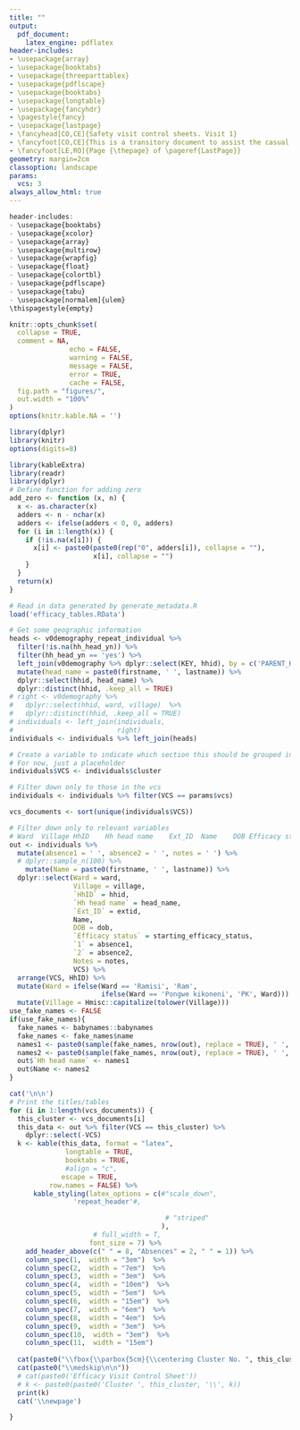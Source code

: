 ```yaml
---
title: ""
output: 
  pdf_document:
    latex_engine: pdflatex
header-includes:
- \usepackage{array}
- \usepackage{booktabs}
- \usepackage{threeparttablex}
- \usepackage{pdflscape}
- \usepackage{booktabs}
- \usepackage{longtable}
- \usepackage{fancyhdr}
- \pagestyle{fancy}
- \usepackage{lastpage}
- \fancyhead[CO,CE]{Safety visit control sheets. Visit 1}
- \fancyfoot[CO,CE]{This is a transitory document to assist the casual laborers with household identification.\\This document will not be retained in the study investigator site file (ISF).\\Bohemia Efficacy Visit Control Sheets Version 2.0. Date = \today\\}
- \fancyfoot[LE,RO]{Page {\thepage} of \pageref{LastPage}}
geometry: margin=2cm
classoption: landscape
params:
  vcs: 3
always_allow_html: true
---
```


\thispagestyle{fancy}

```r
header-includes:
- \usepackage{booktabs}
- \usepackage{xcolor}
- \usepackage{array}
- \usepackage{multirow}
- \usepackage{wrapfig}
- \usepackage{float}
- \usepackage{colortbl}
- \usepackage{pdflscape}
- \usepackage{tabu}
- \usepackage[normalem]{ulem}
\thispagestyle{empty}

```


```r
knitr::opts_chunk$set(
  collapse = TRUE,
  comment = NA, 
               echo = FALSE, 
               warning = FALSE, 
               message = FALSE, 
               error = TRUE, 
               cache = FALSE,
  fig.path = "figures/",
  out.width = "100%"
)
options(knitr.kable.NA = '')
```



```r
library(dplyr)
library(knitr)
options(digits=8)

library(kableExtra)
library(readr)
library(dplyr)
# Define function for adding zero
add_zero <- function (x, n) {
  x <- as.character(x)
  adders <- n - nchar(x)
  adders <- ifelse(adders < 0, 0, adders)
  for (i in 1:length(x)) {
    if (!is.na(x[i])) {
      x[i] <- paste0(paste0(rep("0", adders[i]), collapse = ""),
                     x[i], collapse = "")
    }
  }
  return(x)
}
```

```r
# Read in data generated by generate_metadata.R
load('efficacy_tables.RData')

# Get some geographic information
heads <- v0demography_repeat_individual %>%
  filter(!is.na(hh_head_yn)) %>%
  filter(hh_head_yn == 'yes') %>%
  left_join(v0demography %>% dplyr::select(KEY, hhid), by = c('PARENT_KEY' = 'KEY')) %>%
  mutate(head_name = paste0(firstname, ' ', lastname)) %>%
  dplyr::select(hhid, head_name) %>%
  dplyr::distinct(hhid, .keep_all = TRUE)
# right <- v0demography %>% 
#   dplyr::select(hhid, ward, village)  %>%
#   dplyr::distinct(hhid, .keep_all = TRUE)
# individuals <- left_join(individuals,
#                          right) 
individuals <- individuals %>% left_join(heads)

# Create a variable to indicate which section this should be grouped in for printing
# For now, just a placeholder
individuals$VCS <- individuals$cluster

# Filter down only to those in the vcs
individuals <- individuals %>% filter(VCS == params$vcs)

vcs_documents <- sort(unique(individuals$VCS))

# Filter down only to relevant variables
# Ward	Village	HhID	Hh head name	Ext_ID	Name	DOB	Efficacy status	Absences		Notes
out <- individuals %>%
  mutate(absence1 = ' ', absence2 = ' ', notes = ' ') %>%
  # dplyr::sample_n(100) %>%
    mutate(Name = paste0(firstname, ' ', lastname)) %>%
  dplyr::select(Ward = ward, 
                Village = village,
                `HhID` = hhid,
                `Hh head name` = head_name,
                `Ext_ID` = extid,
                Name,
                DOB = dob,
                `Efficacy status` = starting_efficacy_status,
                `1` = absence1, 
                `2` = absence2,
                Notes = notes,
                VCS) %>%
  arrange(VCS, HhID) %>%
  mutate(Ward = ifelse(Ward == 'Ramisi', 'Ram',
                       ifelse(Ward == 'Pongwe kikoneni', 'PK', Ward))) %>%
  mutate(Village = Hmisc::capitalize(tolower(Village)))
use_fake_names <- FALSE
if(use_fake_names){
  fake_names <- babynames::babynames
  fake_names <- fake_names$name
  names1 <- paste0(sample(fake_names, nrow(out), replace = TRUE), ' ', sample(fake_names, nrow(out), replace = TRUE))
  names2 <- paste0(sample(fake_names, nrow(out), replace = TRUE), ' ', sample(fake_names, nrow(out), replace = TRUE))
  out$`Hh head name` <- names1
  out$Name <- names2
}
```


```r
cat('\n\n')
# Print the titles/tables
for (i in 1:length(vcs_documents)) {
  this_cluster <- vcs_documents[i]
  this_data <- out %>% filter(VCS == this_cluster) %>%
    dplyr::select(-VCS)
  k <- kable(this_data, format = "latex",
              longtable = TRUE,
              booktabs = TRUE,
              #align = "c", 
             escape = TRUE,
          row.names = FALSE) %>%
      kable_styling(latex_options = c(#"scale_down",
                'repeat_header'#,

                                       # "striped"
                                      ), 
                     # full_width = T,
                    font_size = 7) %>%
    add_header_above(c(" " = 8, "Absences" = 2, " " = 1)) %>%
    column_spec(1,  width = "3em")  %>%
    column_spec(2,  width = "7em")  %>%
    column_spec(3,  width = "3em")  %>%
    column_spec(4,  width = "10em")  %>%
    column_spec(5,  width = "5em")  %>%
    column_spec(6,  width = "15em")  %>%
    column_spec(7,  width = "6em")  %>%
    column_spec(8,  width = "4em")  %>%
    column_spec(9,  width = "3em")  %>%
    column_spec(10,  width = "3em")  %>%
    column_spec(11,  width = "15em")  
  
  cat(paste0("\\fbox{\\parbox{5cm}{\\centering Cluster No. ", this_cluster, '',  "}}\n\n"))
  cat(paste0("\\medskip\n\n"))
  # cat(paste0('Efficacy Visit Control Sheet'))
  # k <- paste0(paste0('Cluster ', this_cluster, '\\', k))
  print(k)
  cat('\\newpage')

}
```

\cfoot{\thepage\ of \pageref{LastPage}}

